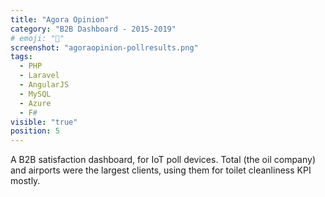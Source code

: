 ```yaml
---
title: "Agora Opinion"
category: "B2B Dashboard - 2015-2019"
# emoji: "📓"
screenshot: "agoraopinion-pollresults.png"
tags:
  - PHP
  - Laravel
  - AngularJS
  - MySQL
  - Azure
  - F#
visible: "true"
position: 5
---
```


A B2B satisfaction dashboard, for IoT poll devices. Total (the oil company) and airports were the largest clients, using them for toilet cleanliness KPI mostly.